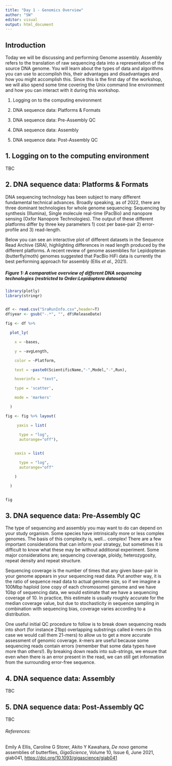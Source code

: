 ```yaml
---
title: "Day 1 - Genomics Overview"
author: "SW"
editor: visual
output: html_document 
---
```


## Introduction

Today we will be discussing and performing Genome assembly. Assembly refers to the translation of raw sequencing data into a representation of the source DNA genome. You will learn about the types of data and algorithms you can use to accomplish this, their advantages and disadvantages and how you might accomplish this. Since this is the first day of the workshop, we will also spend some time covering the Unix command line environment and how you can interact with it during this workshop.

1.  Logging on to the computing environment

2.  DNA sequence data: Platforms & Formats

3.  DNA sequence data: Pre-Assembly QC

4.  DNA sequence data: Assembly

5.  DNA sequence data: Post-Assembly QC

## 1. Logging on to the computing environment

TBC

## 2. DNA sequence data: Platforms & Formats

DNA sequencing technology has been subject to many different fundamental technical advances. Broadly speaking, as of 2022, there are three dominant technologies for whole genome sequencing: Sequencing by synthesis (Illumina), Single molecule real-time (PacBio) and nanopore sensing (Oxfor Nanopore Technologies). The output of these different platforms differ by three key parameters 1) cost per base-pair 2) error-profile and 3) read-length.

Below you can see an interactive plot of different datasets in the Sequence Read Archive (SRA), highlighting differences in read length produced by the different platforms. A recent review of genome assemblies for Lepidopteran (butterfly/moth) genomes suggested that PacBio HiFi data is currently the best performing approach for assembly (Ellis *et al.,* 2021).

##### Figure 1: A comparative overview of different DNA sequencing technologies (restricted to Order:Lepidoptera datasets)

```r

library(plotly)
library(stringr)


df <- read.csv("SraRunInfo.csv",header=T)
df$year <- gsub("-.*", "", df$ReleaseDate) 

fig <- df %>%

  plot_ly(

    x = ~bases, 

    y = ~avgLength, 

    color = ~Platform, 

    text = ~paste0(ScientificName,"-",Model,"-",Run), 

    hoverinfo = "text",

    type = 'scatter',

    mode = 'markers'

  )

fig <- fig %>% layout(

     yaxis = list(

      type = "log",
      autorange="off"),

  
    xaxis = list(

      type = "log",
      autorange="off"

    )

  )


fig


```

## 3. DNA sequence data: Pre-Assembly QC 

The type of sequencing and assembly you may want to do can depend on your study organism. Some species have intrinsically more or less complex genomes. The basis of this complexity is, well... complex! There are a few important considerations that can inform your strategy, but sometimes it is difficult to know what these may be without additional experiment. Some major considerations are; sequencing coverage, ploidy, heterozygosity, repeat density and repeat structure.

Sequencing coverage is the number of times that any given base-pair in your genome appears in your sequencing read data. Put another way, it is the ratio of sequence read data to actual genome size, so if we imagine a 100Mbp haploid (one copy of each chromosome) genome and we have 1Gbp of sequencing data, we would estimate that we have a sequencing coverage of 10. In practice, this estimate is usually roughly accurate for the median coverage value, but due to stochasticity in sequence sampling in combination with sequencing bias, coverage varies according to a distribution.

One useful initial QC procedure to follow is to break down sequencing reads into short (for instance 21bp) overlapping substrings called *k-*mers (in this case we would call them 21-mers) to allow us to get a more accurate assessment of genomic coverage. *k-*mers are useful because some sequencing reads contain errors (remember that some data types have more than others!). By breaking down reads into sub-strings, we ensure that even when there is an error present in the read, we can still get information from the surrounding error-free sequence.

## 4. DNA sequence data: Assembly

TBC

## 5. DNA sequence data: Post-Assembly QC

TBC

###### References:

Emily A Ellis, Caroline G Storer, Akito Y Kawahara, *De novo* genome assemblies of butterflies, *GigaScience*, Volume 10, Issue 6, June 2021, giab041, <https://doi.org/10.1093/gigascience/giab041>
